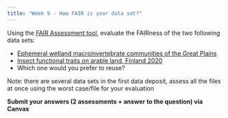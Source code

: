 ```yaml
---
title: "Week 9 - How FAIR is your data set?"
---
```



Using the [FAIR Assessment tool](FAIR_assessment_tool.qmd){target="_blank"}, evaluate the FAIRness of the two following data sets:

- [Ephemeral wetland macroinvertebrate communities of the Great Plains](https://knb.ecoinformatics.org/view/urn%3Auuid%3Ad544dff2-319a-4753-a1f1-48b6e1413285)
- [Insect functional traits on arable land, Finland 2020](https://knb.ecoinformatics.org/view/doi%3A10.5063%2FF11N7ZK5)
- Which one would you prefer to reuse?

Note: there are several data sets in the first data deposit, assess all the files at once using the worst case/file for your evaluation


**Submit your answers (2 assessments + answer to the question) via Canvas**